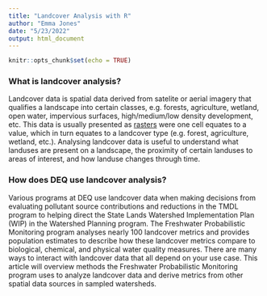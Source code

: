 ```yaml
---
title: "Landcover Analysis with R"
author: "Emma Jones"
date: "5/23/2022"
output: html_document
---
```


```r
knitr::opts_chunk$set(echo = TRUE)
```

### What is landcover analysis?

Landcover data is spatial data derived from satelite or aerial imagery that qualifies a landscape into certain classes, e.g. forests, agriculture, wetland, open water, impervious surfaces, high/medium/low density development, etc. This data is usually presented as [rasters](https://datacarpentry.org/organization-geospatial/01-intro-raster-data/#:~:text=Raster%20data%20is%20any%20pixelated,we%20represent%20any%20digital%20image.) were one cell equates to a value, which in turn equates to a landcover type (e.g. forest, agriculture, wetland, etc.). Analysing landcover data is useful to understand what landuses are present on a landscape, the proximity of certain landuses to areas of interest, and how landuse changes through time. 

### How does DEQ use landcover analysis?

Various programs at DEQ use landcover data when making decisions from evaluating pollutant source contributions and reductions in the TMDL program to helping direct the State Lands Watershed Implementation Plan (WIP) in the Watershed Planning program. The Freshwater Probabilistic Monitoring program analyses nearly 100 landcover metrics and provides population estimates to describe how these landcover metrics compare to biological, chemical, and physical water quality measures. There are many ways to interact with landcover data that all depend on your use case. This article will overview methods the Freshwater Probabilistic Monitoring program uses to analyze landcover data and derive metrics from other spatial data sources in sampled watersheds.

###